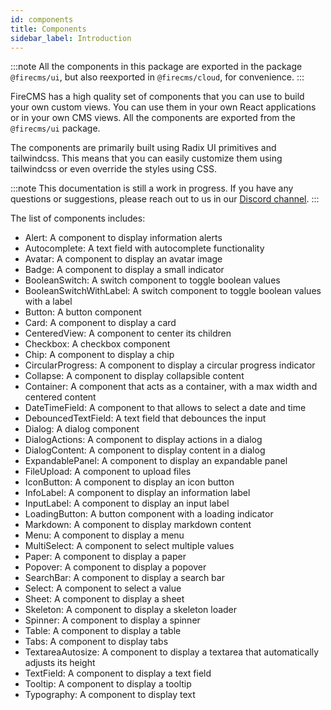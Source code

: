 ```yaml
---
id: components
title: Components
sidebar_label: Introduction
---
```


:::note
All the components in this package are exported in the package `@firecms/ui`,
but also reexported in `@firecms/cloud`, for convenience.
:::

FireCMS has a high quality set of components that you can use to build your own custom views.
You can use them in your own React applications or in your own CMS views.
All the components are exported from the `@firecms/ui` package.

The components are primarily built using Radix UI primitives and tailwindcss. This means that you can easily customize them
using tailwindcss or even override the styles using CSS.

:::note
This documentation is still a work in progress. If you have any questions or suggestions, please
reach out to us in our [Discord channel](https://discord.gg/fxy7xsQm3m).
:::

The list of components includes:

- Alert: A component to display information alerts
- Autocomplete: A text field with autocomplete functionality
- Avatar: A component to display an avatar image
- Badge: A component to display a small indicator
- BooleanSwitch: A switch component to toggle boolean values
- BooleanSwitchWithLabel: A switch component to toggle boolean values with a label
- Button: A button component
- Card: A component to display a card
- CenteredView: A component to center its children
- Checkbox: A checkbox component
- Chip: A component to display a chip
- CircularProgress: A component to display a circular progress indicator
- Collapse: A component to display collapsible content
- Container: A component that acts as a container, with a max width and centered content
- DateTimeField: A component to that allows to select a date and time
- DebouncedTextField: A text field that debounces the input
- Dialog: A dialog component
- DialogActions: A component to display actions in a dialog
- DialogContent: A component to display content in a dialog
- ExpandablePanel: A component to display an expandable panel
- FileUpload: A component to upload files
- IconButton: A component to display an icon button
- InfoLabel: A component to display an information label
- InputLabel: A component to display an input label
- LoadingButton: A button component with a loading indicator
- Markdown: A component to display markdown content
- Menu: A component to display a menu
- MultiSelect: A component to select multiple values
- Paper: A component to display a paper
- Popover: A component to display a popover
- SearchBar: A component to display a search bar
- Select: A component to select a value
- Sheet: A component to display a sheet
- Skeleton: A component to display a skeleton loader
- Spinner: A component to display a spinner
- Table: A component to display a table
- Tabs: A component to display tabs
- TextareaAutosize: A component to display a textarea that automatically adjusts its height
- TextField: A component to display a text field
- Tooltip: A component to display a tooltip
- Typography: A component to display text
